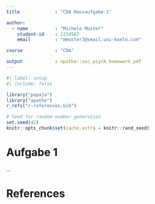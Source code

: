 ```yaml
---
title             : "CDA Hausaufgabe 1"

author: 
  - name          : "Michele Muster"
    student-id    : 1234567
    email         : "mmuster3@smail.uni-koeln.com"

course            : "CDA"

output            : apathe::uoc_psych_homework_pdf
---
```


```r
#| label: setup
#| include: false

library("papaja")
library("apathe")
r_refs("r-references.bib")

# Seed for random number generation
set.seed(42)
knitr::opts_chunk$set(cache.extra = knitr::rand_seed)
```


# Aufgabe 1

...


# References

:::{#refs}
:::
